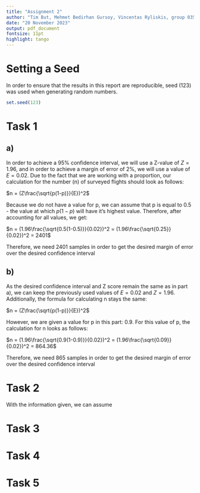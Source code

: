 ---
title: "Assignment 2"
author: "Tim But, Mehmet Bedirhan Gursoy, Vincentas Ryliskis, group 035"
date: "20 November 2023"
output: pdf_document
fontsize: 11pt
highlight: tango
---
# Setting a Seed

In order to ensure that the results in this report are reproducible, seed (123) was used when generating random numbers.
```{r message=FALSE, warning=FALSE}
set.seed(123)
```
# Task 1

## a)

In order to achieve a 95% confidence interval, we will use a Z-value of $Z = 1.96$, and in order to achieve a margin of error of 2%, we will use a value of $E = 0.02$. Due to the fact that we are working with a proportion, our calculation for the number (n) of surveyed flights should look as follows:

$n = (Z\frac{\sqrt{p(1-p)}}{E})^2$

Because we do not have a value for p, we can assume that p is equal to 0.5 - the value at which $p(1-p)$ will have it's highest value. Therefore, after accounting for all values, we get:

$n = (1.96\frac{\sqrt{0.5(1-0.5)}}{0.02})^2 = (1.96\frac{\sqrt{0.25}}{0.02})^2 = 2401$

Therefore, we need 2401 samples in order to get the desired margin of error over the desired confidence interval

## b) 

As the desired confidence interval and Z score remain the same as in part a), we can keep the previously used values of $E = 0.02$ and $Z = 1.96$. Additionally, the formula for calculating n stays the same:

$n = (Z\frac{\sqrt{p(1-p)}}{E})^2$

However, we are given a value for p in this part: 0.9. For this value of p, the calculation for n looks as follows:

$n = (1.96\frac{\sqrt{0.9(1-0.9)}}{0.02})^2 = (1.96\frac{\sqrt{0.09}}{0.02})^2 = 864.36$

Therefore, we need 865 samples in order to get the desired margin of error over the desired confidence interval


# Task 2
With the information given, we can assume

# Task 3

# Task 4

# Task 5